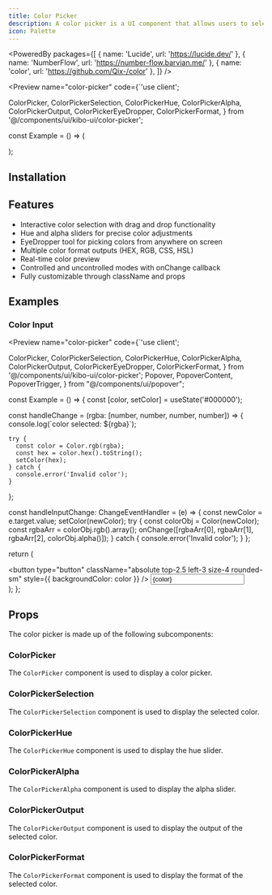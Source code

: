 ```yaml
---
title: Color Picker
description: A color picker is a UI component that allows users to select a color.
icon: Palette
---
```



<PoweredBy packages={[
  { name: 'Lucide', url: 'https://lucide.dev/' },
  { name: 'NumberFlow', url: 'https://number-flow.barvian.me/' },
  { name: 'color', url: 'https://github.com/Qix-/color' },
]} />

<Preview name="color-picker" code={`'use client';

  ColorPicker,
  ColorPickerSelection,
  ColorPickerHue,
  ColorPickerAlpha,
  ColorPickerOutput,
  ColorPickerEyeDropper,
  ColorPickerFormat,
} from '@/components/ui/kibo-ui/color-picker';

const Example = () => (
  <div className="flex w-full h-screen items-center justify-center gap-4 bg-secondary">
    <ColorPicker className="w-full max-w-[300px] rounded-md border bg-background p-4 shadow-sm">
      <ColorPickerSelection />
      <div className="flex items-center gap-4">
        <ColorPickerEyeDropper />
        <div className="w-full grid gap-1">
          <ColorPickerHue />
          <ColorPickerAlpha />
        </div>
      </div>
      <div className="flex items-center gap-2">
        <ColorPickerOutput />
        <ColorPickerFormat />
      </div>
    </ColorPicker>
  </div>
);


## Installation

<Installer packageName="color-picker" />

## Features

- Interactive color selection with drag and drop functionality
- Hue and alpha sliders for precise color adjustments
- EyeDropper tool for picking colors from anywhere on screen
- Multiple color format outputs (HEX, RGB, CSS, HSL)
- Real-time color preview
- Controlled and uncontrolled modes with onChange callback
- Fully customizable through className and props

## Examples

### Color Input

<Preview name="color-picker" code={`'use client';

  ColorPicker,
  ColorPickerSelection,
  ColorPickerHue,
  ColorPickerAlpha,
  ColorPickerOutput,
  ColorPickerEyeDropper,
  ColorPickerFormat,
} from '@/components/ui/kibo-ui/color-picker';
  Popover,
  PopoverContent,
  PopoverTrigger,
} from "@/components/ui/popover";

const Example = () => {
  const [color, setColor] = useState('#000000');

  const handleChange = (rgba: [number, number, number, number]) => {
    console.log(\`color selected: \${rgba}\`);
    
    try {
      const color = Color.rgb(rgba);
      const hex = color.hex().toString();
      setColor(hex);
    } catch {
      console.error('Invalid color');
    }
  };

  const handleInputChange: ChangeEventHandler<HTMLInputElement> = (e) => {
    const newColor = e.target.value;
    setColor(newColor);
    try {
      const colorObj = Color(newColor);
      const rgbaArr = colorObj.rgb().array();
      onChange([rgbaArr[0], rgbaArr[1], rgbaArr[2], colorObj.alpha()]);
    } catch {
      console.error('Invalid color');
    }
  };

  return (
    <div className="flex w-full h-screen p-16 items-start justify-center gap-4 bg-secondary">
      <Popover>
        <div className="relative">
          <PopoverTrigger asChild>
            <button type="button" className="absolute top-2.5 left-3 size-4 rounded-sm" style={{ backgroundColor: color }} />
          </PopoverTrigger>
          <Input
            placeholder="Pick a color"
            className="pl-10 bg-background w-full"
            value={color}
            onChange={handleInputChange}
          />
          <PopoverContent>
            <ColorPicker value={color} onChange={handleChange}>
              <ColorPickerSelection />
              <div className="flex items-center gap-4">
                <ColorPickerEyeDropper />
                <div className="w-full grid gap-1">
                  <ColorPickerHue />
                  <ColorPickerAlpha />
                </div>
              </div>
              <div className="flex items-center gap-2">
                <ColorPickerOutput />
                <ColorPickerFormat />
              </div>
            </ColorPicker>
          </PopoverContent>
        </div>
      </Popover>
    </div>
  );
};


## Props

The color picker is made up of the following subcomponents:

### ColorPicker

The `ColorPicker` component is used to display a color picker.

<AutoTypeTable path="node_modules/@repo/color-picker/index.tsx" name="ColorPickerProps" />

### ColorPickerSelection

The `ColorPickerSelection` component is used to display the selected color.

<AutoTypeTable path="node_modules/@repo/color-picker/index.tsx" name="ColorPickerSelectionProps" />

### ColorPickerHue

The `ColorPickerHue` component is used to display the hue slider.

<AutoTypeTable path="node_modules/@repo/color-picker/index.tsx" name="ColorPickerHueProps" />

### ColorPickerAlpha

The `ColorPickerAlpha` component is used to display the alpha slider.

<AutoTypeTable path="node_modules/@repo/color-picker/index.tsx" name="ColorPickerAlphaProps" />

### ColorPickerOutput

The `ColorPickerOutput` component is used to display the output of the selected color.

<AutoTypeTable path="node_modules/@repo/color-picker/index.tsx" name="ColorPickerOutputProps" />

### ColorPickerFormat

The `ColorPickerFormat` component is used to display the format of the selected color.

<AutoTypeTable path="node_modules/@repo/color-picker/index.tsx" name="ColorPickerFormatProps" />
